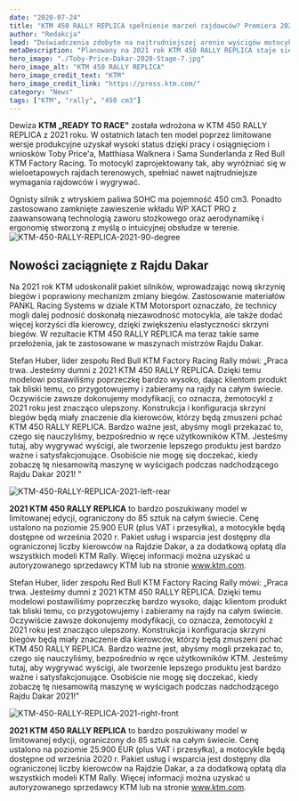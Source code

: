 ```yaml
---
date: "2020-07-24"
title: "KTM 450 RALLY REPLICA spełnienie marzeń rajdowców? Premiera 2021!"
author: "Redakcja"
lead: "Doświadczenia zdobyte na najtrudniejszej arenie wyścigów motocyklowych pomogły wykreować nową wersję wyróżniającego się motocykla rajdowego KTM 450 RALLY REPLICA. Doświadczenia zebrane z pokonanych tysięcy kilometrów i licznych zwycięstw w Rajdzie Dakar i Mistrzostwach Świata w Rajdach Terenowych FIM pozwoliły na określenie kluczowych obszarów do przeprowadzania ulepszeń. Właśnie to sprawia, że planowany na 2021 rok KTM 450 RALLY REPLICA staje się najbardziej pożądaną maszyną rajdową na rynku."
metaDescription: "Planowany na 2021 rok KTM 450 RALLY REPLICA staje się najbardziej pożądaną maszyną rajdową na rynku"
hero_image: "./Toby-Price-Dakar-2020-Stage-7.jpg"
hero_image_alt: "KTM 450 RALLY REPLICA"
hero_image_credit_text: "KTM"
hero_image_credit_link: "https://press.ktm.com/"
category: "News"
tags: ["KTM", "rally", "450 cm3"]
---
```


Dewiza **KTM „READY TO RACE"** została wdrożona w KTM 450 RALLY REPLICA z 2021 roku. W ostatnich latach ten model poprzez limitowane wersje produkcyjne uzyskał wysoki status dzięki pracy i osiągnięciom i wniosków Toby Price'a, Matthiasa Walknera i Sama Sunderlanda z Red Bull KTM Factory Racing. To motocykl zaprojektowany tak, aby wyróżniać się w wieloetapowych rajdach terenowych, spełniać nawet najtrudniejsze wymagania rajdowców i wygrywać.

Ognisty silnik z wtryskiem paliwa SOHC ma pojemność 450 cm3. Ponadto zastosowano zamknięte zawieszenie wkładu WP XACT PRO z zaawansowaną technologią zaworu stożkowego oraz aerodynamikę i ergonomię stworzoną z myślą o intuicyjnej obsłudze w terenie.
![KTM-450-RALLY-REPLICA-2021-90-degree](https://moto-trips.pl/wp-content/uploads/2020/07/KTM-450-RALLY-REPLICA-2021-90-degree.jpg)

## Nowości zaciągnięte z Rajdu Dakar
Na 2021 rok KTM udoskonalił pakiet silników, wprowadzając nową skrzynię biegów i poprawiony mechanizm zmiany biegów. Zastosowanie materiałów PANKL Racing Systems w dziale KTM Motorsport oznaczało, że technicy mogli dalej podnosić doskonałą niezawodność motocykla, ale także dodać więcej korzyści dla kierowcy, dzięki zwiększeniu elastyczności skrzyni biegów. W rezultacie KTM 450 RALLY REPLICA ma teraz takie same przełożenia, jak te zastosowane w maszynach mistrzów Rajdu Dakar.

Stefan Huber, lider zespołu Red Bull KTM Factory Racing Rally mówi: „Praca trwa. Jesteśmy dumni z 2021 KTM 450 RALLY REPLICA. Dzięki temu modelowi postawiliśmy poprzeczkę bardzo wysoko, dając klientom produkt tak bliski temu, co przygotowujemy i zabieramy na rajdy na całym świecie. Oczywiście zawsze dokonujemy modyfikacji, co oznacza, że ​motocykl z 2021 roku jest znacząco ulepszony. Konstrukcja i konfiguracja skrzyni biegów będą miały znaczenie dla kierowców, którzy będą zmuszeni pchać KTM 450 RALLY REPLICA. Bardzo ważne jest, abyśmy mogli przekazać to, czego się nauczyliśmy, bezpośrednio w ręce użytkowników KTM. Jesteśmy tutaj, aby wygrywać wyścigi, ale tworzenie lepszego produktu jest bardzo ważne i satysfakcjonujące. Osobiście nie mogę się doczekać, kiedy zobaczę tę niesamowitą maszynę w wyścigach podczas nadchodzącego Rajdu Dakar 2021! "

![KTM-450-RALLY-REPLICA-2021-left-rear](https://moto-trips.pl/wp-content/uploads/2020/07/KTM-450-RALLY-REPLICA-2021-left-rear.jpg)

**2021 KTM 450 RALLY REPLICA** to bardzo poszukiwany model w limitowanej edycji, ograniczony do 85 sztuk na całym świecie. Cenę ustalono na poziomie 25.900 EUR (plus VAT i przesyłka), a motocykle będą dostępne od września 2020 r. Pakiet usług i wsparcia jest dostępny dla ograniczonej liczby kierowców na Rajdzie Dakar, a za dodatkową opłatą dla wszystkich modeli KTM Rally. Więcej informacji można uzyskać u autoryzowanego sprzedawcy KTM lub na stronie www.ktm.com.

Stefan Huber, lider zespołu Red Bull KTM Factory Racing Rally mówi: „Praca trwa. Jesteśmy dumni z 2021 KTM 450 RALLY REPLICA. Dzięki temu modelowi postawiliśmy poprzeczkę bardzo wysoko, dając klientom produkt tak bliski temu, co przygotowujemy i zabieramy na rajdy na całym świecie. Oczywiście zawsze dokonujemy modyfikacji, co oznacza, że ​motocykl z 2021 roku jest znacząco ulepszony. Konstrukcja i konfiguracja skrzyni biegów będą miały znaczenie dla kierowców, którzy będą zmuszeni pchać KTM 450 RALLY REPLICA. Bardzo ważne jest, abyśmy mogli przekazać to, czego się nauczyliśmy, bezpośrednio w ręce użytkowników KTM. Jesteśmy tutaj, aby wygrywać wyścigi, ale tworzenie lepszego produktu jest bardzo ważne i satysfakcjonujące. Osobiście nie mogę się doczekać, kiedy zobaczę tę niesamowitą maszynę w wyścigach podczas nadchodzącego Rajdu Dakar 2021!"

![KTM-450-RALLY-REPLICA-2021-right-front](https://moto-trips.pl/wp-content/uploads/2020/07/KTM-450-RALLY-REPLICA-2021-right-front.jpg)

**2021 KTM 450 RALLY REPLICA** to bardzo poszukiwany model w limitowanej edycji, ograniczony do 85 sztuk na całym świecie. Cenę ustalono na poziomie 25.900 EUR (plus VAT i przesyłka), a motocykle będą dostępne od września 2020 r. Pakiet usług i wsparcia jest dostępny dla ograniczonej liczby kierowców na Rajdzie Dakar, a za dodatkową opłatą dla wszystkich modeli KTM Rally. Więcej informacji można uzyskać u autoryzowanego sprzedawcy KTM lub na stronie <a href="http://www.ktm.com" target="_blank" rel="noopener noreferrer">www.ktm.com</a>.